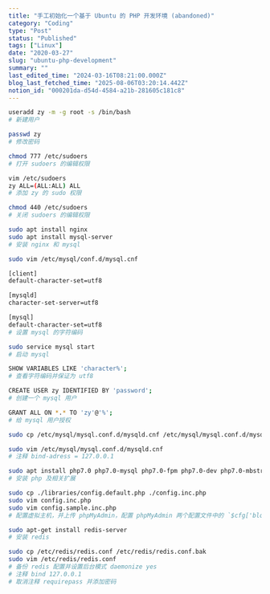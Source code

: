 ```yaml
---
title: "手工初始化一个基于 Ubuntu 的 PHP 开发环境 (abandoned)"
category: "Coding"
type: "Post"
status: "Published"
tags: ["Linux"]
date: "2020-03-27"
slug: "ubuntu-php-development"
summary: ""
last_edited_time: "2024-03-16T08:21:00.000Z"
blog_last_fetched_time: "2025-08-06T03:20:14.442Z"
notion_id: "000201da-d54d-4584-a21b-281605c181c8"
---
```



```bash
useradd zy -m -g root -s /bin/bash
# 新建用户

passwd zy
# 修改密码

chmod 777 /etc/sudoers
# 打开 sudoers 的编辑权限

vim /etc/sudoers
zy ALL=(ALL:ALL) ALL
# 添加 zy 的 sudo 权限

chmod 440 /etc/sudoers
# 关闭 sudoers 的编辑权限

sudo apt install nginx
sudo apt install mysql-server
# 安装 nginx 和 mysql

sudo vim /etc/mysql/conf.d/mysql.cnf

[client]
default-character-set=utf8

[mysqld]
character-set-server=utf8

[mysql]
default-character-set=utf8
# 设置 mysql 的字符编码

sudo service mysql start
# 启动 mysql

SHOW VARIABLES LIKE 'character%';
# 查看字符编码并保证为 utf8

CREATE USER zy IDENTIFIED BY 'password';
# 创建一个 mysql 用户

GRANT ALL ON *.* TO 'zy'@'%';
# 给 mysql 用户授权

sudo cp /etc/mysql/mysql.conf.d/mysqld.cnf /etc/mysql/mysql.conf.d/mysqld.cnf.bak

sudo vim /etc/mysql/mysql.conf.d/mysqld.cnf
# 注释 bind-adress = 127.0.0.1

sudo apt install php7.0 php7.0-mysql php7.0-fpm php7.0-dev php7.0-mbstring
# 安装 php 及相关扩展

sudo cp ./libraries/config.default.php ./config.inc.php
sudo vim config.inc.php
sudo vim config.sample.inc.php
# 配置虚拟主机，并上传 phpMyAdmin，配置 phpMyAdmin 两个配置文件中的 `$cfg['blowfish_secret']` 为 32 位以上的字符

sudo apt-get install redis-server
# 安装 redis

sudo cp /etc/redis/redis.conf /etc/redis/redis.conf.bak
sudo vim /etc/redis/redis.conf
# 备份 redis 配置并设置后台模式 daemonize yes
# 注释 bind 127.0.0.1
# 取消注释 requirepass 并添加密码
```

